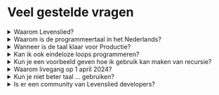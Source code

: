 
# Veel gestelde vragen

<details>

<summary>Waarom Levenslied?</summary>

**Kabisa** heeft altijd al een missie gehad om **software bouwend Nederland** beter te maken. Met het uitvoeren van **vakmanschap**, **agile practices**, en **kennisdeling**. Toch vinden we dat we een stapje extra moeten zetten. In plaats van een stapje, kozen we echter voor een gigantische sprong voorwaarts.

Hierbij dan ook ons nieuwe **Mission statement**:

<Example>{`Onze ontwikkelaars zeggen Kabisa!
Vakmanschap wil ambitie, creativiteit en ruimte
Schreeuw ambitie
'
Een gedrevenheid, zegt onze passie
Onze passie is groots. Onbeschrijfelijk krachtig en mooi.
Bouw het op, op!
Versterk het!
Onze code bestaat uit logica
Onze klanten zeggen: Software bouwen is echt
Zolang onze code zwakker is dan onze passie
Bouw onze code op!
Vakmanschap ontvangt onze klanten met een gedrevenheid
'
Zing, onze ontwikkelaars
`}</Example>

En welk bedrijf kan nu zeggen dat werkende code daadwerkelijk in zijn mission statement zit! ❤️

</details>

<details>

<summary>Waarom is de programmeertaal in het Nederlands?</summary>

Nu lijkt het nog raar. Een programmeertaal in heel duidelijk begrijpelijk en leesbaar Nederlands. Het leest lekker, je kan het zingen, maar toch voelt het internationaal beperkend.

**Denk aan de toekomst**. Binnenkort is het Eurovisie Songfestival,
waarin Joost Klein natuurlijk flinke bekendheid creëert met zijn "Europa-pa". Dit zal de interesse in de Nederlandse taal zo doen toenemen, dat in een zeer korte tijd een veel groter deel van de wereldbevolking gewoon Nederlands kan lezen en schrijven.

</details>

<details>

<summary>Wanneer is de taal klaar voor Productie?</summary>

**Zeer binnenkort™!** Ons uitgebreide team van testers werkt nu al dagelijks met deze taal.
Op de wandelgangen van Kabisa wordt ook flink veel Nederlands gepraat. Al deze interacties zorgen ervoor dat u straks een super robuuste programmeertaal in handen gaat krijgen!

</details>

<details>

<summary>Kan ik ook eindeloze loops programmeren?</summary>

**Zeker!** Ons toegewijde ontwikkelteam heeft kosten noch moeite gespaard tijdens de ontwikkeling van deze nieuwe revolutionaire taal.
Sterker nog, het hebben van eindeloze loops stond hoog op de lijst van zaken die we wilden ondersteunen!

<Example>{`Mijn lus is ontzettend lang
Zolang mijn lus niet niets is
Zing "een potje met vet"`}</Example>

</details>

<details>

<summary>
  Kun je een voorbeeld geven hoe ik gebruik kan maken van recursie?
</summary>

Uiteraard. Maar om recursie te snappen, dien je wel eerst recursie te snappen.

<Example>{`Vuur is overal
Mijn couplet neemt jouw songtekst en mijn barriere
Mijn gevoelens zeggen potje met vet,
Haal mijn barriere neer
Stop jouw songtekst met mijn gevoelens in mijn hart
Als mijn barriere niet niets is
Mijn couplet ontvangt mijn hart en mijn barriere
'
Zing jouw songtekst
'
Liefde is sterk
Ongrijpbare Liefde zegt: Ik heb
Mijn teller is "een"
Stop Ongrijpbare Liefde met mijn teller in de songtekst
Mijn couplet ontvangt de songtekst en vuur`}</Example>

</details>

<details>

<summary>Waarom livegang op 1 april 2024?</summary>

Zoals met veel IT projecten schuiven release data nog weleens. Dat was bij dit project niet anders. We wilden aanvankelijk livegaan in augustus 2024. Maar door alle ontwikkelingen op AI gebied kwamen we erachter dat het publiek voor Levenslied hier nu al veel eerder klaar voor is. Daarom hebben we de releasedatum naar voren geschoven.

</details>

<details>

<summary>Kun je niet beter taal ... gebruiken?</summary>

Er zijn heel veel programmeertalen beschikbaar. En er komen er geregeld nieuwe bij. Waarom gebeurt dat? Eenvoudig. Omdat we met zijn allen vooruit willen. Per programmeer taal komen we een stapje verder met programma's maken. En soms is zo'n taal dan opgebruikt. Zoals COBOl, of Fortran. Helemaal op. Daarom moeten er weer nieuwe talen gemaakt worden. Nieuwe talen zijn daarom dus eigenlijk altijd langer houdbaar en beter. Levenslied is nu de nieuwste, dus de beste, meest houdbare taal.

</details>

<details>

<summary>Is er een community van Levenslied developers?</summary>

Ja, er worden regelmatig code challenges gezongen in karaoke bars.

</details>

